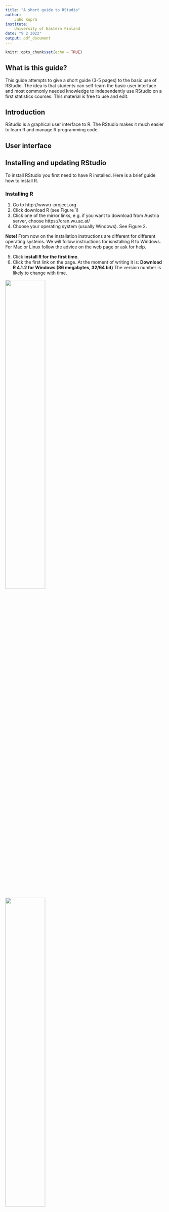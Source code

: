 ```yaml
---
title: "A short guide to RStudio"
author: 
    Juho Kopra
institute:
    University of Eastern Finland
date: "9 2 2022"
output: pdf_document
---
```


```r
knitr::opts_chunk$set(echo = TRUE)
```

## What is this guide?

This guide attempts to give a short guide (3-5 pages) to the basic use of RStudio. The idea is that students can self-learn the basic user interface and most commonly needed knowledge to independently use RStudio on a first statistics courses. This material is free to use and edit.

## Introduction

RStudio is a graphical user interface to R. The RStudio makes it much easier to learn R and manage R programming code.

## User interface

## Installing and updating RStudio

To install RStudio you first need to have R installed. Here is a brief guide how to install R.

### Installing R

1. Go to http://www.r-project.org
2. Click download R (see Figure 1) 
3. Click one of the mirror links, e.g. if you want to download from Austria server, choose https://cran.wu.ac.at/
4. Choose your operating system (usually Windows). See Figure 2.

**Note!** From now on the installation instructions are different for different operating systems. We will follow instructions for isnstalling R to Windows. For Mac or Linux follow the advice on the web page or ask for help.

5. Click **install R for the first time**.
6. Click the first link on the page. At the moment of writing it is: **Download R 4.1.2 for Windows (86 megabytes, 32/64 bit)** The version number is likely to change with time.

![](Screenshot1.png){width=50%}
![](Screenshot2_choose_os.png){width=50%}

## Opening and closing RStudio

## Tuning RStudio settings

## Installing, updating and loading R packages

## Creating an R script and running code

## Saving an R script

## RStudio projects

## Quick commands
CTRL+R run line or selection
CTRL+SHIFT+C comment/comment out
CTRL+C copy
CTRL+V paste
